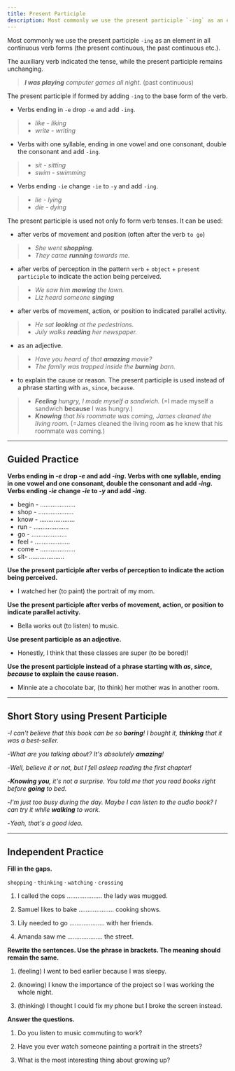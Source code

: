 ```yaml
---
title: Present Participle
description: Most commonly we use the present participle `-ing` as an element in all continuous verb forms
---
```


Most commonly we use the present participle `-ing` as an element in all continuous verb forms (the present continuous, the past continuous etc.).

The auxiliary verb indicated the tense, while the present participle remains unchanging.

> _**I was playing** computer games all night._ (past continuous)

The present participle if formed by adding `-ing` to the base form of the verb.

- Verbs ending in `-e` drop `-e` and add `-ing`.

> - _like - liking_
> - _write - writing_

- Verbs with one syllable, ending in one vowel and one consonant, double the consonant and add `-ing`.

> - _sit - sitting_
> - _swim - swimming_

- Verbs ending `-ie` change `-ie` to `-y` and add `-ing`.

> - _lie - lying_
> - _die - dying_

The present participle is used not only fo form verb tenses. It can be used:

- after verbs of movement and position (often after the verb `to go`)

> - _She went **shopping**._
> - _They came **running** towards me._

- after verbs of perception in the pattern `verb` + `object` + `present participle` to indicate the action being perceived.

> - _We saw him **mowing** the lawn._
> - _Liz heard someone **singing**_

- after verbs of movement, action, or position to indicated parallel activity.

> - _He sat **looking** at the pedestrians._
> - _July walks **reading** her newspaper._

- as an adjective.

> - _Have you heard of that **amazing** movie?_
> - _The family was trapped inside the **burning** barn._

- to explain the cause or reason. The present participle is used instead of a phrase starting with `as`, `since`, `because`.

> - _**Feeling** hungry, I made myself a sandwich._ (=I made myself a sandwich **because** I was hungry.)
> - _**Knowing** that his roommate was coming, James cleaned the living room._ (=James cleaned the living room **as** he knew that his roommate was coming.)

---

## Guided Practice

**Verbs ending in _-e_ drop _-e_ and add _-ing_. Verbs with one syllable, ending in one vowel and one consonant, double the consonant and add _-ing_. Verbs ending _-ie_ change _-ie_ to _-y_ and add _-ing_.**

- begin - .................... <InfoTooltip label="beginning" />
- shop - .................... <InfoTooltip label="shopping" />
- know - .................... <InfoTooltip label="knowing" />
- run - .................... <InfoTooltip label="running" />
- go - .................... <InfoTooltip label="going" />
- feel - .................... <InfoTooltip label="feeling" />
- come - .................... <InfoTooltip label="coming" />
- sit- .................... <InfoTooltip label="sitting" />

**Use the present participle after verbs of perception to indicate the action being perceived.**

- I watched her (to paint) the portrait of my mom. <InfoTooltip label="I watched her painting the portrait of my mom."/>

**Use the present participle after verbs of movement, action, or position to indicate parallel activity.**

- Bella works out (to listen) to music. <InfoTooltip label="Bella works out listening to music."/>

**Use present participle as an adjective.**

- Honestly, I think that these classes are super (to be bored)! <InfoTooltip label="Honestly, I think that these classes are super boring"/>

**Use the present participle instead of a phrase starting with _as_, _since_, _because_ to explain the cause reason.**

- Minnie ate a chocolate bar, (to think) her mother was in another room. <InfoTooltip label="Minnie ate chocolate bar, thinking her mother was in another room."/>

---

## Short Story using Present Participle

-_I can't believe that this book can be so **boring**! I bought it, **thinking** that it was a best-seller._

-_What are you talking about? It's absolutely **amazing**!_

-_Well, believe it or not, but I fell asleep reading the first chapter!_

-_**Knowing you**, it's not a surprise. You told me that you read books right before **going** to bed._

-_I'm just too busy during the day. Maybe I can listen to the audio book? I can try it while **walking** to work._

-_Yeah, that's a good idea._

---

## Independent Practice

**Fill in the gaps.**

`shopping` · `thinking` · `watching` · `crossing`

1. I called the cops .................... the lady was mugged. <InfoTooltip label="thinking" />

2. Samuel likes to bake .................... cooking shows. <InfoTooltip label="watching" />

3. Lily needed to go .................... with her friends. <InfoTooltip label="shopping" />

4. Amanda saw me .................... the street. <InfoTooltip label="crossing" />

**Rewrite the sentences. Use the phrase in brackets. The meaning should remain the same.**

1. (feeling) I went to bed earlier because I was sleepy. <InfoTooltip label="Feeling sleepy, I went to bed earlier" />

2. (knowing) I knew the importance of the project so I was working the whole night. <InfoTooltip label="Knowing the importance of the project, I was working the whole night." />

3. (thinking) I thought I could fix my phone but I broke the screen instead. <InfoTooltip label="Thinking I could fix my phone, I broke the screen instead." />

**Answer the questions.**

1. Do you listen to music commuting to work? <InfoTooltip label="Yes, I listen to music commuting to work." />

2. Have you ever watch someone painting a portrait in the streets? <InfoTooltip label="No, I have never watched someone painting a portrait in the streets." />

3. What is the most interesting thing about growing up? <InfoTooltip label="The most interesting thing about growing up is how your perception of the world changes." />
